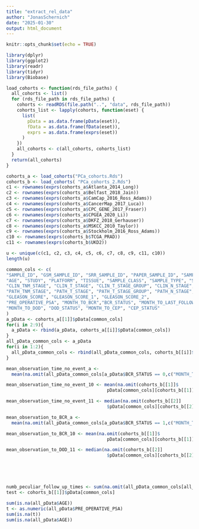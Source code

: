 ```yaml
---
title: "extract_rel_data"
author: "JonasSchernich"
date: "2025-01-30"
output: html_document
---
```


```r
knitr::opts_chunk$set(echo = TRUE)
```
```r
library(dplyr)
library(ggplot2)
library(readr)
library(tidyr)
library(Biobase)
```
```r
load_cohorts <- function(rds_file_paths) {
  all_cohorts <- list()
  for (rds_file_path in rds_file_paths) {
    cohorts <- readRDS(file.path("..", "data", rds_file_path))
    cohorts_list <- lapply(cohorts, function(eset) {
      list(
        pData = as.data.frame(pData(eset)),
        fData = as.data.frame(fData(eset)),
        exprs = as.data.frame(exprs(eset))
      )
    })
    all_cohorts <- c(all_cohorts, cohorts_list)
  }
  return(all_cohorts)
}

cohorts_a <- load_cohorts("PCa_cohorts.Rds")
cohorts_b <- load_cohorts( "PCa_cohorts_2.Rds")
c1 <- rownames(exprs(cohorts_a$Atlanta_2014_Long))
c2 <- rownames(exprs(cohorts_a$Belfast_2018_Jain))
c3 <- rownames(exprs(cohorts_a$CamCap_2016_Ross_Adams))
c4 <- rownames(exprs(cohorts_a$CancerMap_2017_Luca))
c5 <- rownames(exprs(cohorts_a$CPC_GENE_2017_Fraser))
c6 <- rownames(exprs(cohorts_a$CPGEA_2020_Li))
c7 <- rownames(exprs(cohorts_a$DKFZ_2018_Gerhauser))
c8 <- rownames(exprs(cohorts_a$MSKCC_2010_Taylor))
c9 <- rownames(exprs(cohorts_a$Stockholm_2016_Ross_Adams))
c10 <- rownames(exprs(cohorts_b$TCGA_PRAD))
c11 <- rownames(exprs(cohorts_b$UKD2))

u <- unique(c(c1, c2, c3, c4, c5, c6, c7, c8, c9, c11, c10))
length(u)
```
```r
common_cols <- c(
"SAMPLE_ID", "GSM_SAMPLE_ID", "SRR_SAMPLE_ID", "PAPER_SAMPLE_ID", "SAMPLE_COUNT",
"AGE", "STUDY", "PLATFORM", "TISSUE", "SAMPLE_CLASS", "SAMPLE_TYPE", "SURGICAL_PROCEDURE",
"CLIN_TNM_STAGE", "CLIN_T_STAGE", "CLIN_T_STAGE_GROUP", "CLIN_N_STAGE", "CLIN_M_STAGE",
"PATH_TNM_STAGE", "PATH_T_STAGE", "PATH_T_STAGE_GROUP", "PATH_N_STAGE", "PATH_M_STAGE",
"GLEASON_SCORE", "GLEASON_SCORE_1", "GLEASON_SCORE_2",
"PRE_OPERATIVE_PSA", "MONTH_TO_BCR","BCR_STATUS", "MONTH_TO_LAST_FOLLOW_UP", "OS_STATUS",
"MONTH_TO_DOD", "DOD_STATUS", "MONTH_TO_CEP", "CEP_STATUS"
)
a_pData <- cohorts_a[[1]]$pData[common_cols]
for(i in 2:9){
  a_pData <- rbind(a_pData, cohorts_a[[i]]$pData[common_cols])
}
all_pData_common_cols <- a_pData
for(i in 1:2){
  all_pData_common_cols <- rbind(all_pData_common_cols, cohorts_b[[i]]$pData[common_cols])
}

```
```r
mean_observation_time_no_event_a <- 
  mean(na.omit(all_pData_common_cols[a_pData$BCR_STATUS == 0,c("MONTH_TO_BCR")]))

mean_observation_time_no_event_10 <- mean(na.omit(cohorts_b[[1]]$
                                      pData[common_cols][cohorts_b[[1]]$pData[common_cols]$BCR_STATUS == 0,c("MONTH_TO_BCR")]))

mean_observation_time_no_event_11 <- median(na.omit(cohorts_b[[2]]
                                      $pData[common_cols][cohorts_b[[2]]$pData[common_cols]$DOD_STATUS == 0,c("MONTH_TO_DOD")]))

mean_observation_to_BCR_a <- 
  mean(na.omit(all_pData_common_cols[a_pData$BCR_STATUS == 1,c("MONTH_TO_BCR")]))

mean_observation_to_BCR_10 <- mean(na.omit(cohorts_b[[1]]$
                                      pData[common_cols][cohorts_b[[1]]$pData[common_cols]$BCR_STATUS == 1,c("MONTH_TO_BCR")]))

mean_observation_to_DOD_11 <- median(na.omit(cohorts_b[[2]]
                                      $pData[common_cols][cohorts_b[[2]]$pData[common_cols]$DOD_STATUS == 1,c("MONTH_TO_DOD")]))





numb_peculiar_follow_up_times <- sum(na.omit(all_pData_common_cols[all_pData_common_cols$BCR_STATUS==0, c("MONTH_TO_BCR")]==all_pData_common_cols[all_pData_common_cols$BCR_STATUS==0, c("MONTH_TO_LAST_FOLLOW_UP")])==FALSE)
test <- cohorts_b[[1]]$pData[common_cols]
```
```r

sum(is.na(all_pData$AGE))
t <- as.numeric(all_pData$PRE_OPERATIVE_PSA)
sum(is.na(t))
sum(is.na(all_pData$AGE))
```